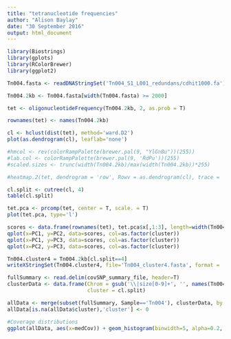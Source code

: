 ```yaml
---
title: "tetranucleotide frequencies"
author: "Alison Baylay"
date: "30 September 2016"
output: html_document
---
```


```r
library(Biostrings)
library(gplots)
library(RColorBrewer)
library(ggplot2)
```

```r
Tn004.fasta <- readDNAStringSet('Tn004_S1_L001_redundans/cdhit1000.fa')

Tn004.2kb <- Tn004.fasta[width(Tn004.fasta) >= 2000]

tet <- oligonucleotideFrequency(Tn004.2kb, 2, as.prob = T)

rownames(tet) <- names(Tn004.2kb)

cl <- hclust(dist(tet), method='ward.D2')
plot(as.dendrogram(cl), leaflab='none')
```

```r
#hmcol <- rev(colorRampPalette(brewer.pal(9, "YlGnBu"))(255))
#lab.col <- colorRampPalette(brewer.pal(9, 'RdPu'))(255)
#scaled.sizes <- trunc(width(Tn004.2kb)/max(width(Tn004.2kb))*255)

#heatmap.2(tet, dendrogram = 'row', Rowv = as.dendrogram(cl), trace = 'none', labRow = '', scale='row', col=hmcol, lhei = c(0.5, 4), RowSideColors = lab.col[scaled.sizes])
```

```r
cl.split <- cutree(cl, 4)
table(cl.split)

tet.pca <- prcomp(tet, center = T, scale. = T)
plot(tet.pca, type='l')

scores <- data.frame(rownames(tet), tet.pca$x[,1:3], length=width(Tn004.2kb), cluster=cl.split)
qplot(x=PC1, y=PC2, data=scores, col=as.factor(cluster))
qplot(x=PC1, y=PC3, data=scores, col=as.factor(cluster))
qplot(x=PC2, y=PC3, data=scores, col=as.factor(cluster))
```

```r
Tn004.cluster4 = Tn004.2kb[cl.split==4]
writeXStringSet(Tn004.cluster4, file='Tn004_cluster4.fasta', format = 'fasta', width=60)
```

```r
fullSummary <- read.delim(covSNP_summary_file, header=T)
clusterData <- data.frame(Chrom = gsub('\\|size[0-9]+', '', names(Tn004.2kb)),
                          cluster = cl.split)

allData <- merge(subset(fullSummary, Sample=='Tn004'), clusterData, by = 'Chrom', all.x=T)
allData[is.na(allData$cluster),'cluster'] <- 0

#Coverage distributions
ggplot(allData, aes(x=medCov)) + geom_histogram(binwidth=5, alpha=0.2, col='black') + scale_x_continuous(limits = c(0, 150)) + geom_freqpoly(aes(x=medCov, col=as.factor(cluster)), binwidth=5, size=2)
```